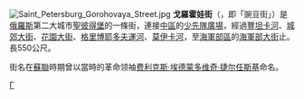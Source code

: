 [[File:Saint_Petersburg_Gorohovaya_Street.jpg|right]]
'''戈羅霍娃街'''（{{lang-ru|Горо́ховая у́лица}}，即「豌豆街」）是[[俄羅斯|俄羅斯]]第二大城市[[聖彼得堡|聖彼得堡]]的一條街，連接[[中區_(聖彼得堡)|中區]]的[[少先隊廣場|少先隊廣場]]，經過[[豐坦卡河|豐坦卡河]]、[[城郊大街|城郊大街]]、[[花園大街|花園大街]]、[[格里博耶多夫運河|格里博耶多夫運河]]、[[莫伊卡河|莫伊卡河]]，至[[海軍部區|海軍部區]]的[[海軍部大街|海軍部大街]]止。長550公尺。

街名在[[蘇聯|蘇聯]]時期曾以當時的革命领袖[[费利克斯·埃德蒙多维奇·捷尔任斯基|费利克斯·埃德蒙多维奇·捷尔任斯基]]命名。
[[Category:圣彼得堡街道|Г]]